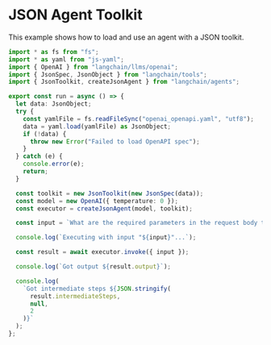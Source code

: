 # JSON Agent Toolkit

This example shows how to load and use an agent with a JSON toolkit.

```typescript
import * as fs from "fs";
import * as yaml from "js-yaml";
import { OpenAI } from "langchain/llms/openai";
import { JsonSpec, JsonObject } from "langchain/tools";
import { JsonToolkit, createJsonAgent } from "langchain/agents";

export const run = async () => {
  let data: JsonObject;
  try {
    const yamlFile = fs.readFileSync("openai_openapi.yaml", "utf8");
    data = yaml.load(yamlFile) as JsonObject;
    if (!data) {
      throw new Error("Failed to load OpenAPI spec");
    }
  } catch (e) {
    console.error(e);
    return;
  }

  const toolkit = new JsonToolkit(new JsonSpec(data));
  const model = new OpenAI({ temperature: 0 });
  const executor = createJsonAgent(model, toolkit);

  const input = `What are the required parameters in the request body to the /completions endpoint?`;

  console.log(`Executing with input "${input}"...`);

  const result = await executor.invoke({ input });

  console.log(`Got output ${result.output}`);

  console.log(
    `Got intermediate steps ${JSON.stringify(
      result.intermediateSteps,
      null,
      2
    )}`
  );
};
```
